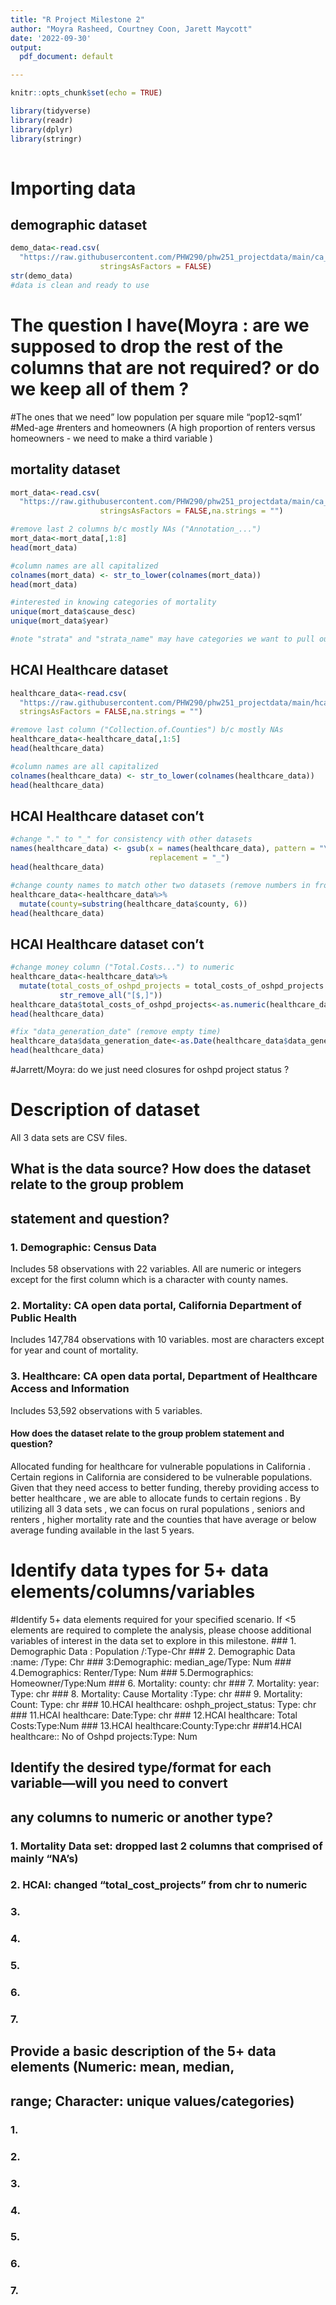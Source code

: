 ```yaml
---
title: "R Project Milestone 2"
author: "Moyra Rasheed, Courtney Coon, Jarett Maycott"
date: '2022-09-30'
output:
  pdf_document: default

---
```


```r
knitr::opts_chunk$set(echo = TRUE)

library(tidyverse)
library(readr)
library(dplyr)
library(stringr)
 
```


# Importing data
## demographic dataset
```r
demo_data<-read.csv(
  "https://raw.githubusercontent.com/PHW290/phw251_projectdata/main/ca_county_demographic.csv",
                    stringsAsFactors = FALSE)
str(demo_data)
#data is clean and ready to use
```

# The question I have(Moyra  : are we supposed to drop the rest of the columns that are not required? or do we keep all of them ? 
#The ones that we need" low population per square mile "pop12-sqm1'
#Med-age
#renters and homeowners (A high proportion of renters versus homeowners - we need to make a third variable )


\newpage

## mortality dataset
```r
mort_data<-read.csv(
  "https://raw.githubusercontent.com/PHW290/phw251_projectdata/main/ca_county_mortality.csv",
                    stringsAsFactors = FALSE,na.strings = "")

#remove last 2 columns b/c mostly NAs ("Annotation_...")
mort_data<-mort_data[,1:8]
head(mort_data)

#column names are all capitalized
colnames(mort_data) <- str_to_lower(colnames(mort_data))
head(mort_data)

#interested in knowing categories of mortality
unique(mort_data$cause_desc)
unique(mort_data$year)

#note "strata" and "strata_name" may have categories we want to pull out at some point
```
\newpage


## HCAI Healthcare dataset
```r
healthcare_data<-read.csv(
  "https://raw.githubusercontent.com/PHW290/phw251_projectdata/main/hcai_healthcare_construction.csv",
  stringsAsFactors = FALSE,na.strings = "")

#remove last column ("Collection.of.Counties") b/c mostly NAs
healthcare_data<-healthcare_data[,1:5]
head(healthcare_data)

#column names are all capitalized
colnames(healthcare_data) <- str_to_lower(colnames(healthcare_data))
head(healthcare_data)

```


\newpage
## HCAI Healthcare dataset con't
```r
#change "." to "_" for consistency with other datasets
names(healthcare_data) <- gsub(x = names(healthcare_data), pattern = "\\.", 
                               replacement = "_")  
head(healthcare_data)

#change county names to match other two datasets (remove numbers in front)
healthcare_data<-healthcare_data%>%
  mutate(county=substring(healthcare_data$county, 6))
head(healthcare_data)
```
\newpage
## HCAI Healthcare dataset con't
```r
#change money column ("Total.Costs...") to numeric
healthcare_data<-healthcare_data%>%
  mutate(total_costs_of_oshpd_projects = total_costs_of_oshpd_projects %>% 
           str_remove_all("[$,]"))
healthcare_data$total_costs_of_oshpd_projects<-as.numeric(healthcare_data$total_costs_of_oshpd_projects)
head(healthcare_data)

#fix "data_generation_date" (remove empty time)
healthcare_data$data_generation_date<-as.Date(healthcare_data$data_generation_date)
head(healthcare_data)

```
#Jarrett/Moyra: do we just need closures for oshpd project status ? 

\newpage

# Description of dataset
All 3 data sets are CSV files. 


## What is the data source? How does the dataset relate to the group problem 
## statement and question?
### 1. Demographic: Census Data
Includes 58 observations with 22 variables. All are numeric or integers except
for the first column which is a character with county names.

### 2. Mortality: CA open data portal, California Department of Public Health 
Includes 147,784 observations with 10 variables. most are characters except for 
year and count of mortality.

### 3. Healthcare: CA open data portal, Department of Healthcare Access and Information
Includes 53,592 observations with 5 variables. 

#### How does the dataset relate to the group problem statement and question?
Allocated funding for healthcare  for vulnerable populations in California . 
Certain regions in California are considered to be vulnerable populations. Given that they need access to better funding, thereby providing access to better healthcare , we are able to allocate funds to certain regions . By utilizing all 3 data sets , we can focus on rural populations , seniors and renters , higher mortality rate and the counties that have average or below average funding available in the last 5 years.  

# Identify data types for 5+ data elements/columns/variables
#Identify 5+ data elements required for your specified scenario. If <5 elements are required to complete the analysis, please choose additional variables of interest in the data set to explore in this milestone.
### 1. Demographic Data : Population /:Type-Chr 
### 2. Demographic Data :name: /Type: Chr
### 3:Demographic: median_age/Type: Num
### 4.Demographics: Renter/Type: Num
### 5.Dermographics: Homeowner/Type:Num
### 6. Mortality: county: chr
### 7. Mortality: year: Type: chr
### 8. Mortality: Cause Mortality :Type:  chr
### 9. Mortality: Count: Type: chr
### 10.HCAI healthcare: oshph_project_status: Type: chr
### 11.HCAI healthcare: Date:Type: chr
### 12.HCAI healthcare: Total Costs:Type:Num
### 13.HCAI healthcare:County:Type:chr
###14.HCAI healthcare:: No of Oshpd projects:Type: Num


  
\newpage
-

## Identify the desired type/format for each variable—will you need to convert 
## any columns to numeric or another type? 
### 1. Mortality Data set: dropped last 2 columns that comprised of mainly "NA's) 
### 2. HCAI: changed "total_cost_projects" from chr to numeric 
### 3. 
### 4. 
### 5.   
### 6.   
### 7.   

## Provide a basic description of the 5+ data elements (Numeric: mean, median, 
## range; Character: unique values/categories)
### 1. 
### 2. 
### 3. 
### 4. 
### 5. 
### 6.   
### 7.   


